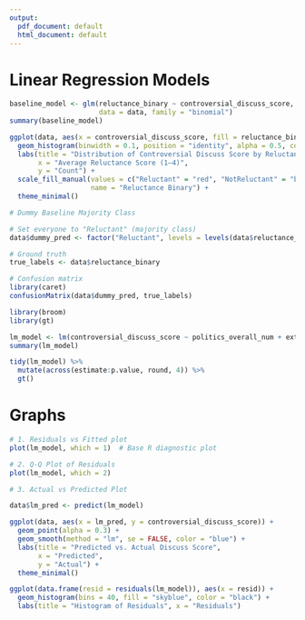 ---
output:
  pdf_document: default
  html_document: default
---
# Linear Regression Models

```{r}
baseline_model <- glm(reluctance_binary ~ controversial_discuss_score, 
                      data = data, family = "binomial")
summary(baseline_model)

ggplot(data, aes(x = controversial_discuss_score, fill = reluctance_binary)) +
  geom_histogram(binwidth = 0.1, position = "identity", alpha = 0.5, color = "black") +
  labs(title = "Distribution of Controversial Discuss Score by Reluctance",
       x = "Average Reluctance Score (1–4)",
       y = "Count") +
  scale_fill_manual(values = c("Reluctant" = "red", "NotReluctant" = "blue"),
                    name = "Reluctance Binary") +
  theme_minimal()

# Dummy Baseline Majority Class

# Set everyone to "Reluctant" (majority class)
data$dummy_pred <- factor("Reluctant", levels = levels(data$reluctance_binary))

# Ground truth
true_labels <- data$reluctance_binary

# Confusion matrix
library(caret)
confusionMatrix(data$dummy_pred, true_labels)


```

```{r}
library(broom)
library(gt)

lm_model <- lm(controversial_discuss_score ~ politics_overall_num + extraversion + neuroticism + openness, data = data)
summary(lm_model)

tidy(lm_model) %>%
  mutate(across(estimate:p.value, round, 4)) %>%
  gt()

```

# Graphs

```{r}
# 1. Residuals vs Fitted plot
plot(lm_model, which = 1)  # Base R diagnostic plot

# 2. Q-Q Plot of Residuals
plot(lm_model, which = 2)


```



```{r}
# 3. Actual vs Predicted Plot

data$lm_pred <- predict(lm_model)

ggplot(data, aes(x = lm_pred, y = controversial_discuss_score)) +
  geom_point(alpha = 0.3) +
  geom_smooth(method = "lm", se = FALSE, color = "blue") +
  labs(title = "Predicted vs. Actual Discuss Score",
       x = "Predicted",
       y = "Actual") +
  theme_minimal()
```



```{r}
ggplot(data.frame(resid = residuals(lm_model)), aes(x = resid)) +
  geom_histogram(bins = 40, fill = "skyblue", color = "black") +
  labs(title = "Histogram of Residuals", x = "Residuals")


```


